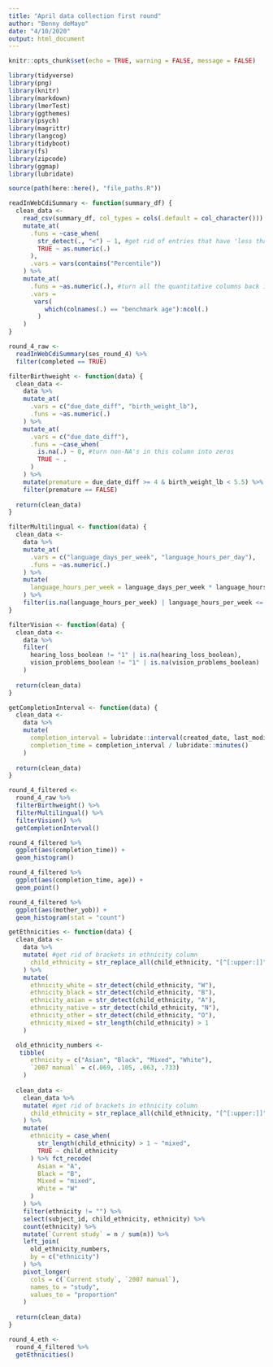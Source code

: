 ```yaml
---
title: "April data collection first round"
author: "Benny deMayo"
date: "4/10/2020"
output: html_document
---
```


```r
knitr::opts_chunk$set(echo = TRUE, warning = FALSE, message = FALSE)

library(tidyverse)
library(png)
library(knitr)
library(markdown)
library(lmerTest)
library(ggthemes)
library(psych)
library(magrittr)
library(langcog)
library(tidyboot)
library(fs)
library(zipcode)
library(ggmap)
library(lubridate)

source(path(here::here(), "file_paths.R"))
```


```r
readInWebCdiSummary <- function(summary_df) {
  clean_data <- 
    read_csv(summary_df, col_types = cols(.default = col_character())) %>% 
    mutate_at(
      .funs = ~case_when(
        str_detect(., "<") ~ 1, #get rid of entries that have 'less than' signs in them
        TRUE ~ as.numeric(.)
      ),
      .vars = vars(contains("Percentile"))
    ) %>% 
    mutate_at(
      .funs = ~as.numeric(.), #turn all the quantitative columns back into numeric
      .vars = 
       vars(
          which(colnames(.) == "benchmark age"):ncol(.)
        )
    )
}

round_4_raw <- 
  readInWebCdiSummary(ses_round_4) %>% 
  filter(completed == TRUE)
```


```r
filterBirthweight <- function(data) {
  clean_data <- 
    data %>% 
    mutate_at(
      .vars = c("due_date_diff", "birth_weight_lb"),
      .funs = ~as.numeric(.)
    ) %>% 
    mutate_at(
      .vars = c("due_date_diff"),
      .funs = ~case_when(
        is.na(.) ~ 0, #turn non-NA's in this column into zeros
        TRUE ~ .
      )
    ) %>% 
    mutate(premature = due_date_diff >= 4 & birth_weight_lb < 5.5) %>% 
    filter(premature == FALSE)
  
  return(clean_data)
}

filterMultilingual <- function(data) {
  clean_data <- 
    data %>% 
    mutate_at(
      .vars = c("language_days_per_week", "language_hours_per_day"),
      .funs = ~as.numeric(.)
    ) %>% 
    mutate(
      language_hours_per_week = language_days_per_week * language_hours_per_day
    ) %>% 
    filter(is.na(language_hours_per_week) | language_hours_per_week <= 16)
}

filterVision <- function(data) {
  clean_data <- 
    data %>% 
    filter(
      hearing_loss_boolean != "1" | is.na(hearing_loss_boolean),
      vision_problems_boolean != "1" | is.na(vision_problems_boolean)
    )
  
  return(clean_data)
}

getCompletionInterval <- function(data) {
  clean_data <- 
    data %>% 
    mutate(
      completion_interval = lubridate::interval(created_date, last_modified),
      completion_time = completion_interval / lubridate::minutes()
    )
  
  return(clean_data)
}

```


```r
round_4_filtered <- 
  round_4_raw %>% 
  filterBirthweight() %>% 
  filterMultilingual() %>% 
  filterVision() %>% 
  getCompletionInterval()

round_4_filtered %>% 
  ggplot(aes(completion_time)) +
  geom_histogram()

round_4_filtered %>% 
  ggplot(aes(completion_time, age)) +
  geom_point()

round_4_filtered %>% 
  ggplot(aes(mother_yob)) +
  geom_histogram(stat = "count")

```


```r
getEthnicities <- function(data) {
  clean_data <- 
    data %>% 
    mutate( #get rid of brackets in ethnicity column
      child_ethnicity = str_replace_all(child_ethnicity, "[^[:upper:]]", "")
    ) %>% 
    mutate(
      ethnicity_white = str_detect(child_ethnicity, "W"),
      ethnicity_black = str_detect(child_ethnicity, "B"),
      ethnicity_asian = str_detect(child_ethnicity, "A"),
      ethnicity_native = str_detect(child_ethnicity, "N"),
      ethnicity_other = str_detect(child_ethnicity, "O"),
      ethnicity_mixed = str_length(child_ethnicity) > 1
    )

  old_ethnicity_numbers <- 
   tibble(
      ethnicity = c("Asian", "Black", "Mixed", "White"),
      `2007 manual` = c(.069, .105, .063, .733)
    )
  
  clean_data <- 
    clean_data %>% 
    mutate( #get rid of brackets in ethnicity column
      child_ethnicity = str_replace_all(child_ethnicity, "[^[:upper:]]", "")
    ) %>%
    mutate(
      ethnicity = case_when(
        str_length(child_ethnicity) > 1 ~ "mixed",
        TRUE ~ child_ethnicity
      ) %>% fct_recode(
        Asian = "A",
        Black = "B",
        Mixed = "mixed",
        White = "W"
      )
    ) %>% 
    filter(ethnicity != "") %>% 
    select(subject_id, child_ethnicity, ethnicity) %>% 
    count(ethnicity) %>% 
    mutate(`Current study` = n / sum(n)) %>% 
    left_join(
      old_ethnicity_numbers,
      by = c("ethnicity")
    ) %>% 
    pivot_longer(
      cols = c(`Current study`, `2007 manual`),
      names_to = "study",
      values_to = "proportion"
    )
  
  return(clean_data)
}
```


```r
round_4_eth <- 
  round_4_filtered %>% 
  getEthnicities()
```

